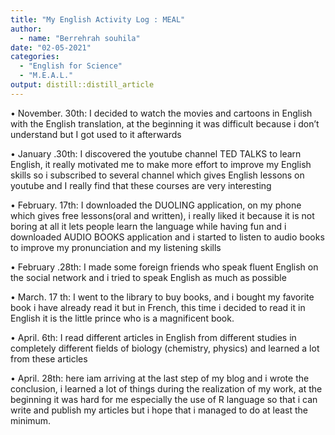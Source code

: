 ```yaml
---
title: "My English Activity Log : MEAL"
author:
  - name: "Berrehrah souhila" 
date: "02-05-2021"
categories:
  - "English for Science"
  - "M.E.A.L."
output: distill::distill_article
---
```



•	November. 30th: I decided to watch the movies and cartoons in English with the English translation, at the beginning it was difficult because i don't understand but I got used to it afterwards

•	January .30th: I discovered the youtube channel TED TALKS to learn English, it really motivated me to make more effort to improve my English skills so i subscribed to several channel which gives English lessons on youtube and I really find that these courses are very interesting


•	February. 17th: I downloaded the DUOLING application, on my phone which gives free lessons(oral and written), i really liked it because it is not boring at all it lets people learn the language while having fun and i downloaded AUDIO BOOKS application and i started  to listen to audio books to improve my pronunciation  and my listening skills

•	February .28th: I made some foreign friends who speak fluent English on the social network and i tried to speak English as much as possible


•	March. 17 th: I went to the library to buy books, and i bought my favorite book i have already read it but in French, this time i decided to read it in English it is the little prince who is a magnificent book.

•	April. 6th: I read different articles in English from different studies in completely different fields of biology (chemistry, physics) and learned a lot from these articles


•	April. 28th: here iam arriving at the last step of my blog and i wrote the conclusion, i learned a lot of things during the realization of my work, at the beginning it was hard for me especially the use of R language so that i can write and publish my articles but i hope that i managed to do at least the minimum.

  
